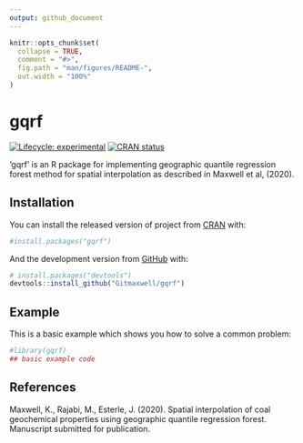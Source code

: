 ```yaml
---
output: github_document
---
```


<!-- README.md is generated from README.Rmd. Please edit that file -->

```r
knitr::opts_chunk$set(
  collapse = TRUE,
  comment = "#>",
  fig.path = "man/figures/README-",
  out.width = "100%"
)
```

# gqrf

<!-- badges: start -->
[![Lifecycle: experimental](https://img.shields.io/badge/lifecycle-experimental-orange.svg)](https://www.tidyverse.org/lifecycle/#experimental)
[![CRAN status](https://www.r-pkg.org/badges/version/gqrf)](https://CRAN.R-project.org/package=gqrf)
<!-- badges: end -->

'gqrf' is an R package for implementing geographic quantile regression forest method for spatial interpolation as described in Maxwell et al, (2020).

## Installation

You can install the released version of project from [CRAN](https://CRAN.R-project.org) with:

```r
#install.packages("gqrf")
```

And the development version from [GitHub](https://github.com/) with:

```r
# install.packages("devtools")
devtools::install_github("Gitmaxwell/gqrf")
```
## Example

This is a basic example which shows you how to solve a common problem:

```r
#library(gqrf)
## basic example code

```

## References

Maxwell, K., Rajabi, M., Esterle, J. (2020). Spatial interpolation of coal geochemical properties using geographic quantile regression forest. Manuscript submitted for publication.


